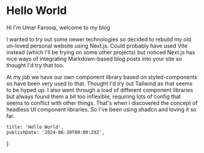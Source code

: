# Hello World

Hi I'm Umar Farooqi, welcome to my blog

I wanted to try out some newer technologies so decided to rebuild my old un-loved personal website using Next.js.
Could probably have used Vite instead (which I'll be trying on some other projects) but noticed Next.js has nice ways of
integrating Markdown-based blog posts into your site so thought I'd try that too.

At my job we have our own component library based on styled-components so have been very used to that. Thought I'd try
out Tailwind as that seems to be hyped up. I also went through a load of different component libraries but always found
them a bit too inflexible, requiring lots of config that seems to conflict with other things. That's when I discovered
the concept of headless UI component libraries. So I've been using shadcn and loving it so far.

    title: 'Hello World',
    publishDate: '2024-06-30T00:00:29Z',
}
